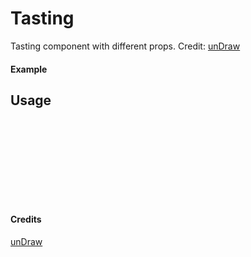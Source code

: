
<Meta of={Tasting} title="unDraw/Tasting" />

# Tasting

Tasting component with different props.
Credit: [unDraw](https://undraw.co/illustrations)

#### Example

<Canvas of={Tasting.Primary} />

## Usage

```ts
import { Tasting } from "yadl-ui";

const Example = () => {
  return (
      <Tasting />
  );
};

export default Example;
```

#### Credits
[unDraw](https://undraw.co/illustrations)
